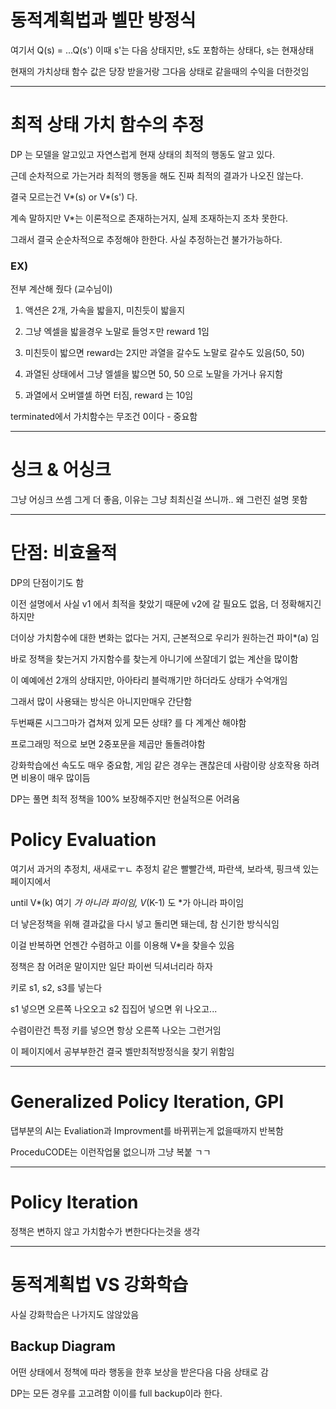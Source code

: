 # 동적계획법과 벨만 방정식
여기서 Q(s) = ...Q(s') 이때 s'는 다음 상태지만, s도 포함하는 상태다, s는 현재상태

현재의 가치상태 함수 값은 당장 받을거랑 그다음 상태로 같을때의 수익을 더한것임

***

# 최적 상태 가치 함수의 추정
DP 는 모델을 알고있고 자연스럽게 현재 상태의 최적의 행동도 알고 있다.

근데 순차적으로 가는거라 최적의 행동을 해도 진짜 최적의 결과가 나오진 않는다.

결국 모르는건 V*(s) or V*(s') 다.

계속 말하지만 V*는 이론적으로 존재하는거지, 실제 조재하는지 조차 못한다.

그래서 결국 순순차적으로 추정해야 한한다. 사실 추정하는건 불가가능하다.

### EX)
전부 계산해 줬다 (교수님이)

1. 액션은 2개, 가속을 밟을지, 미친듯이 밟을지

2. 그냥 엑셀을 밟을경우 노말로 들엉ㅈ만 reward 1임

3. 미친듯이 밟으면 reward는 2지만 과열을 갈수도 노말로 갈수도 있음(50, 50)

4. 과열된 상태에서 그냥 엘셀을 밟으면 50, 50 으로 노말을 가거나 유지함

5. 과열에서 오버앨셀 하면 터짐, reward 는 10임


terminated에서 가치함수는 무조건 0이다 - 중요함

***

# 싱크 & 어싱크
그냥 어싱크 쓰셈 그게 더 좋음, 이유는 그냥 최최신걸 쓰니까.. 왜 그런진 설명 못함

***

# 단점: 비효율적
DP의 단점이기도 함

이전 설명에서 사실 v1 에서 최적을 찾았기 때문에 v2에 갈 필요도 없음, 더 정확해지긴 하지만

더이상 가치함수에 대한 변화는 없다는 거지, 근본적으로 우리가 원하는건 파이*(a) 임

바로 정책을 찾는거지 가지함수를 찾는게 아니기에 쓰잘데기 없는 계산을 많이함

이 예예에선 2개의 상태지만, 아아타리 블럭깨기만 하더라도 상태가 수억개임

그래서 많이 사용돼는 방식은 아니지만매우 간단함

두번째론 시그그마가 겹쳐져 있게 모든 상태? 를 다 계계산 해야함

프로그래밍 적으로 보면 2중포문을 제곱만 돌돌려야함

강화학습에선 속도도 매우 중요함, 게임 같은 경우는 괜찮은데 사람이랑 상호작용 하려면 비용이 매우 많이듬

DP는 풀면 최적 정책을 100% 보장해주지만 현실적으론 어려움


# Policy Evaluation
여기서 과거의 추정치, 새새로ㅜㄴ 추정치 같은 빨빨간색, 파란색, 보라색, 핑크색 있는 페이지에서

until V*(k) 여기 *가 아니라 파이임, V*(K-1) 도 *가 아니라 파이임

더 낳은정책을 위해 결과값을 다시 넣고 돌리면 돼는데, 참 신기한 방식식임

이걸 반복하면 언젠간 수렴하고 이를 이용해 V*을 찾을수 있음

정책은 참 어려운 말이지만 일단 파이썬 딕셔너리라 하자

키로 s1, s2, s3를 넣는다

s1 넣으면 오른쪽 나오오고 s2 집집어 넣으면 위 나오고...

수렴이란건 특정 키를 넣으면 항상 오른쪽 나오는 그런거임

이 페이지에서 공부부한건 결국 벨만최적방정식을 찾기 위함임

***

# Generalized Policy Iteration, GPI
댑부분의 AI는 Evaliation과 Improvment를 바뀌뀌는게 없을때까지 반복함

ProceduCODE는 이런작업물 없으니까 그냥 복붙 ㄱㄱ

***
# Policy Iteration
정책은 변하지 않고 가치함수가 변한다다는것을 생각


***

# 동적계획법 VS 강화학습
사실 강화학습은 나가지도 않않았음

## Backup Diagram
어떤 상태에서 정책에 따라 행동을 한후 보상을 받은다음 다음 상태로 감

DP는 모든 경우를 고고려함 이이를 full backup이라 한다.
